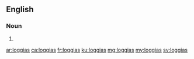 ==English==

===Noun===
{{head|en|noun plural form}}

# {{plural of|loggia|lang=en}}

[[ar:loggias]]
[[ca:loggias]]
[[fr:loggias]]
[[ku:loggias]]
[[mg:loggias]]
[[my:loggias]]
[[sv:loggias]]